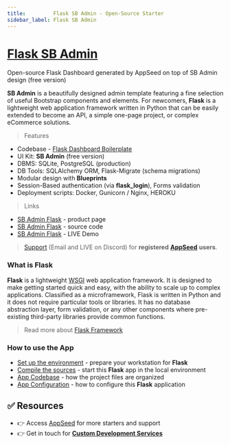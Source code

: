 ```yaml
---
title:         Flask SB Admin - Open-Source Starter
sidebar_label: Flask SB Admin
---
```


# [Flask SB Admin](https://appseed.us/product/sb-admin/flask/)

<SubHeading> Open-source Flask Dashboard generated by AppSeed on top of SB Admin design (free version)</SubHeading>

**SB Admin** is a beautifully designed admin template featuring a fine selection of useful Bootstrap components and elements. For newcomers, **Flask** is a lightweight web application framework written in Python that can be easily extended to become an API, a simple one-page project, or complex eCommerce solutions.

> Features

- Codebase - [Flask Dashboard Boilerplate](../../boilerplate-code/starters/flask-dashboard.mdx)
- UI Kit: **SB Admin** (free version)
- DBMS: SQLite, PostgreSQL (production)
- DB Tools: SQLAlchemy ORM, Flask-Migrate (schema migrations)
- Modular design with **Blueprints**
- Session-Based authentication (via **flask_login**), Forms validation
- Deployment scripts: Docker, Gunicorn / Nginx, HEROKU

> Links

- [SB Admin Flask](https://appseed.us/product/sb-admin/flask/) - product page
- [SB Admin Flask](https://github.com/app-generator/flask-dashboard-sb-admin) - source code
- [SB Admin Flask](https://flask-sb-admin.appseed-srv1.com/) - LIVE Demo

> [Support](https://appseed.us/support) (Email and LIVE on Discord) for **registered** [**AppSeed**](https://appseed.us/) **users**.

### What is Flask

**Flask** is a lightweight [WSGI](../../content/what-is/wsgi.mdx) web application framework. It is designed to make getting started quick and easy, with the ability to scale up to complex applications. Classified as a microframework, Flask is written in Python and it does not require particular tools or libraries. It has no database abstraction layer, form validation, or any other components where pre-existing third-party libraries provide common functions.

> Read more about [Flask Framework](../../content/what-is/flask.mdx)

### How to use the App

- [Set up the environment](../../boilerplate-code/starters/flask-dashboard.mdx#environment) - prepare your workstation for **Flask**
- [Compile the sources](../../boilerplate-code/starters/flask-dashboard.mdx#build-the-app-1) - start this **Flask** app in the local environment
- [App Codebase](../../boilerplate-code/starters/flask-dashboard.mdx#app-codebase) - how the project files are organized
- [App Configuration](../../boilerplate-code/starters/flask-dashboard.mdx#app-configuration) - how to configure this **Flask** application

## ✅ Resources

- 👉 Access [AppSeed](https://appseed.us/) for more starters and support 
- 👉 Get in touch for **[Custom Development Services](https://appseed.us/custom-development/)**

